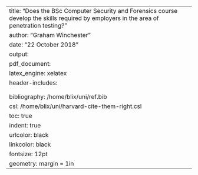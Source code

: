 ---
title: "Does the BSc Computer Security and Forensics course develop the skills required by employers in the area of penetration testing?"
author: "Graham Winchester"
date: "22 October 2018"
output: 
  pdf_document:
    latex_engine: xelatex
header-includes:
  \usepackage{fontspec}
  \setmainfont{Century Schoolbook}
bibliography: /home/blix/uni/ref.bib
csl: /home/blix/uni/harvard-cite-them-right.csl
toc: true
indent: true
urlcolor: black
linkcolor: black
fontsize: 12pt
geometry: margin = 1in
---